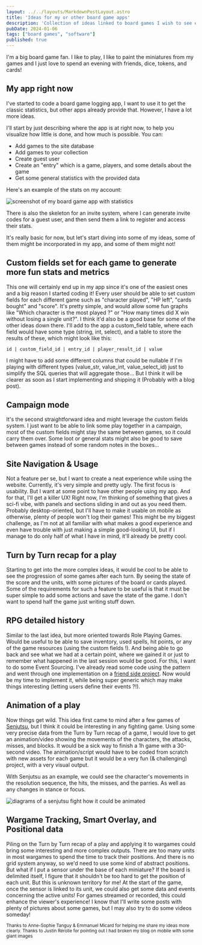 ```yaml
---
layout: ../../layouts/MarkdownPostLayout.astro
title: 'Ideas for my or other board game apps'
description: 'Collection of ideas linked to board games I wish to see exist someday.'
pubDate: 2024-01-06
tags: ["board games", "software"]
published: true
---
```


I'm a big board game fan. I like to play, I like to paint the miniatures from my games and I just love to spend an evening with friends, dice, tokens, and cards!

## My app right now

I've started to code a board game logging app, I want to use it to get the classic statistics, but other apps already provide that. However, I have a lot more ideas.

I'll start by just describing where the app is at right now, to help you visualize how little is done, and how much is possible. 
You can: 
- Add games to the site database
- Add games to your collection
- Create guest user
- Create an "entry" which is a game, players, and some details about the game
- Get some general statistics with the provided data

Here's an example of the stats on my account:

<Image 
    src={app} 
    class="img"
    alt="screenshot of my board game app with statistics"
/>

There is also the skeleton for an invite system, where I can generate invite codes for a guest user, and then send them a link to register and access their stats.

It's really basic for now, but let's start diving into some of my ideas, some of them might be incorporated in my app, and some of them might not!

## Custom fields set for each game to generate more fun stats and metrics

This one will certainly end up in my app since it's one of the easiest ones and a big reason I started coding it! Every user should be able to set custom fields for each different game such as "character played", "HP left", "cards bought" and "score". It's pretty simple, and would allow some fun graphs like "Which character is the most played ?" or "How many times did X win without losing a single unit?". I think it'd also be a good base for some of the other ideas down there. 
I'll add to the app a custom_field table, where each field would have some type (string, int, select), and a table to store the results of these, which might look like this:

```
id | custom_field_id | entry_id | player_result_id | value
```

I might have to add some different columns that could be nullable if I'm playing with different types (value_str, value_int, value_select_id) just to simplify the SQL queries that will aggregate those... But I think it will be clearer as soon as I start implementing and shipping it (Probably with a blog post).

## Campaign mode

It's the second straightforward idea and might leverage the custom fields system. I just want to be able to link some play together in a campaign, most of the custom fields might stay the same between games, so it could carry them over. Some loot or general stats might also be good to save between games instead of some random notes in the boxes... 

## Site Navigation & Usage

Not a feature per se, but I want to create a neat experience while using the website. Currently, it's very simple and pretty ugly. The first focus is usability. But I want at some point to have other people using my app. And for that, I'll get a killer UX! Right now, I'm thinking of something that gives a sci-fi vibe, with panels and sections sliding in and out as you need them. Probably desktop-oriented, but I'll have to make it usable on mobile as otherwise, plenty of people won't log their games! 
This might be my biggest challenge, as I'm not at all familiar with what makes a good experience and even have trouble with just making a simple good-looking UI, but if I manage to do only half of what I have in mind, it'll already be pretty cool.

## Turn by Turn recap for a play

Starting to get into the more complex ideas, it would be cool to be able to see the progression of some games after each turn. By seeing the state of the score and the units, with some pictures of the board or cards played. Some of the requirements for such a feature to be useful is that it must be super simple to add some actions and save the state of the game. I don't want to spend half the game just writing stuff down.

## RPG detailed history

Similar to the last idea, but more oriented towards Role Playing Games. Would be useful to be able to save inventory, used spells, hit points, or any of the game resources (using the custom fields !). And being able to go back and see what we had at a certain point, where we gained it or just to remember what happened in the last session would be good. 
For this, I want to do some Event Sourcing. I've already read some code using the pattern and went through one implementation on a [friend side project](https://github.com/ludofleury/blackflag). Now would be my time to implement it, while being super generic which may make things interesting (letting users define their events ?!).

## Animation of a play

Now things get wild. This idea first came to mind after a few games of [Senjutsu](https://www.stoneswordgames.com/senjutsu), but I think it could be interesting in any fighting game. Using some very precise data from the Turn by Turn recap of a game, I would love to get an animation/video showing the movements of the characters, the attacks, misses, and blocks. It would be a sick way to finish a 1h game with a 30-second video. The animation/script would have to be coded from scratch with new assets for each game but it would be a very fun (& challenging) project, with a very visual output.

With Senjutsu as an example, we could see the character's movements in the resolution sequence, the hits, the misses, and the parries. As well as any changes in stance or focus.

<Image class="img-50" src={senjutsu} alt="diagrams of a senjutsu fight how it could be animated"/>

## Wargame Tracking, Smart Overlay, and Positional data

Piling on the Turn by Turn recap of a play and applying it to wargames could bring some interesting and more complex outputs. There are too many units in most wargames to spend the time to track their positions. And there is no grid system anyway, so we'd need to use some kind of abstract positions. But what if I put a sensor under the base of each miniature? If the board is delimited itself, I figure that it shouldn't be too hard to get the position of each unit. But this is unknown territory for me! At the start of the game, once the sensor is linked to its unit, we could also get some data and events concerning the active units! For games streamed or recorded, this could enhance the viewer's experience!
I know that I'll write some posts with plenty of pictures about some games, but I may also try to do some videos someday!


<sub>Thanks to Anne-Sophie Tanguy & Emmanuel Micard for helping me share my ideas more clearly. Thanks to Justin Rérolle for pointing out I had broken my blog on mobile with some giant images</sub>